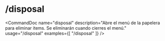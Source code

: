 # /disposal


<CommandDoc
  name="disposal"
  description="Abre el menú de la papelera para eliminar items. Se eliminarán cuando cierres el menú."
  usage="/disposal"
  examples={[
    "/disposal"
  ]}
/>